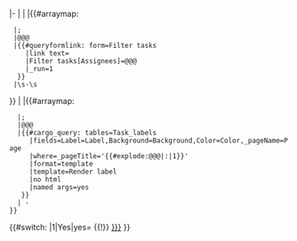 <includeonly>
|-
|[[{{{Page}}}|{{{Task}}}]]
|{{{Date_due|}}}
|{{#arraymap: {{{Assignees|}}}
  |;
  |@@@
  |{{#queryformlink: form=Filter tasks
     |link text={{Get name|@@@}}
     |Filter tasks[Assignees]=@@@
     |_run=1
   }}
  |\s&middot;\s
}}
|{{{Details|}}}
|{{#arraymap: {{{Labels|}}}
   |;
   |@@@
   |{{#cargo_query: tables=Task_labels
      |fields=Label=Label,Background=Background,Color=Color,_pageName=Page
      |where=_pageTitle='{{#explode:@@@|:|1}}'
      |format=template
      |template=Render label
      |no html
      |named args=yes
    }}
   |&#32;&middot;&#32;
 }}
{{#switch: {{{Show project|}}}|1|Yes|yes=
{{!}} [[{{{Project|}}}]]
}}</includeonly>
